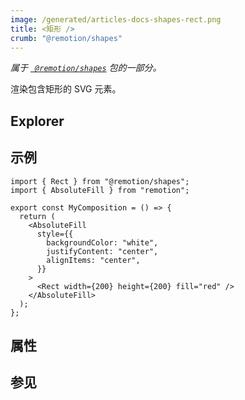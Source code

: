 ```yaml
---
image: /generated/articles-docs-shapes-rect.png
title: <矩形 />
crumb: "@remotion/shapes"
---
```



_属于 [` @remotion/shapes`](/docs/shapes) 包的一部分。_

渲染包含矩形的 SVG 元素。

## Explorer

<Demo type="rect"/>

## 示例

```tsx twoslash title="src/Rect.tsx"
import { Rect } from "@remotion/shapes";
import { AbsoluteFill } from "remotion";

export const MyComposition = () => {
  return (
    <AbsoluteFill
      style={{
        backgroundColor: "white",
        justifyContent: "center",
        alignItems: "center",
      }}
    >
      <Rect width={200} height={200} fill="red" />
    </AbsoluteFill>
  );
};
```

## 属性

<ShapeOptions shape="rect" all />

## 参见

<ShapeSeeAlso shape="rect"/>

